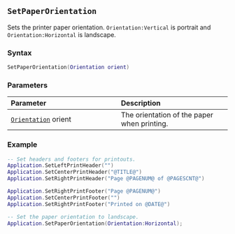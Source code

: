 ::: {.minipage data-latex="{\textwidth}"}
## `SetPaperOrientation`

Sets the printer paper orientation\index{printing!paper orientation}.
`Orientation:Vertical` is portrait and `Orientation:Horizontal` is landscape.

### Syntax {-}

``` .lua
SetPaperOrientation(Orientation orient)
```

### Parameters {-}

**Parameter** | **Description**
| :-- | :-- |
| [`Orientation`](#orientation) orient | The orientation of the paper when printing. |

### Example {-}

``` .lua
-- Set headers and footers for printouts.
Application.SetLeftPrintHeader("")
Application.SetCenterPrintHeader("@TITLE@")
Application.SetRightPrintHeader("Page @PAGENUM@ of @PAGESCNT@")

Application.SetRightPrintFooter("Page @PAGENUM@")
Application.SetCenterPrintFooter("")
Application.SetRightPrintFooter("Printed on @DATE@")

-- Set the paper orientation to landscape.
Application.SetPaperOrientation(Orientation:Horizontal);
```
:::
